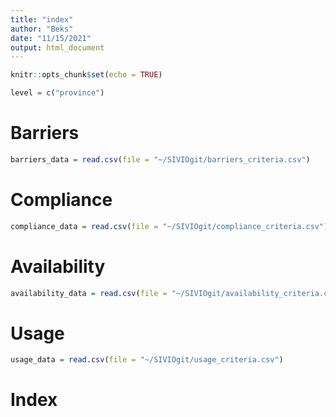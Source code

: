 ```yaml
---
title: "index"
author: "Beks"
date: "11/15/2021"
output: html_document
---
```


```r
knitr::opts_chunk$set(echo = TRUE)
```

```r
level = c("province")
```


# Barriers

```r
barriers_data = read.csv(file = "~/SIVIOgit/barriers_criteria.csv")


```

# Compliance

```r
compliance_data = read.csv(file = "~/SIVIOgit/compliance_criteria.csv")
```

# Availability

```r
availability_data = read.csv(file = "~/SIVIOgit/availability_criteria.csv")
```


# Usage

```r
usage_data = read.csv(file = "~/SIVIOgit/usage_criteria.csv")
```

# Index

```r

```

